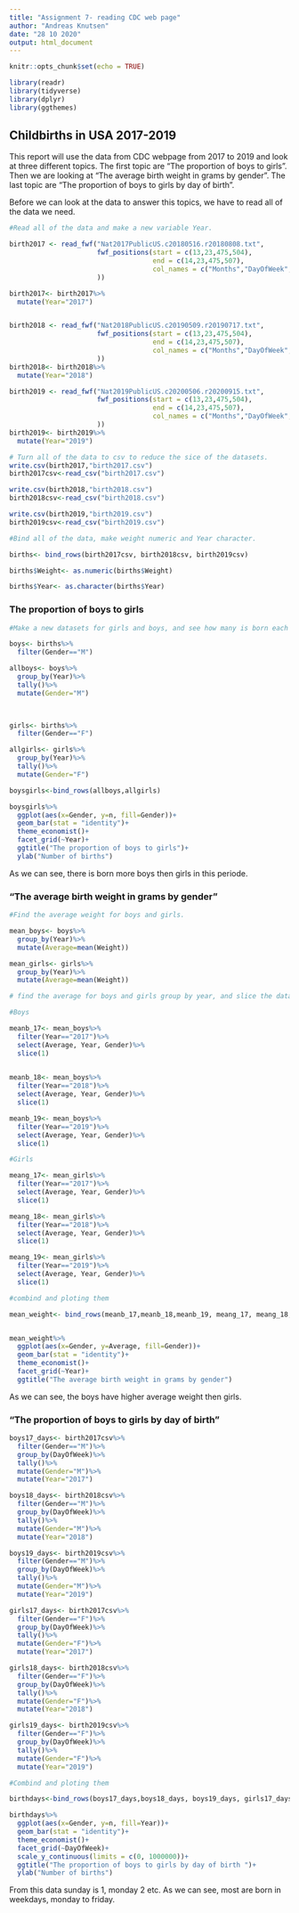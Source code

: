 ---
title: "Assignment 7- reading CDC web page"
author: "Andreas Knutsen"
date: "28 10 2020"
output: html_document
---

```{r setup, include=FALSE}
knitr::opts_chunk$set(echo = TRUE)

library(readr)
library(tidyverse)
library(dplyr)
library(ggthemes)


```


## Childbirths in USA 2017-2019
This report will use the data from CDC webpage from 2017 to 2019 and look at three different topics. 
The first topic are "The proportion of boys to girls". Then we are looking at "The average birth weight in grams by gender". The last topic are "The proportion of boys to girls by day of birth".

Before we can look at the data to answer this topics, we have to read all of the data we need.

```{r,echo=TRUE, message = FALSE, warning= FALSE}
#Read all of the data and make a new variable Year.

birth2017 <- read_fwf("Nat2017PublicUS.c20180516.r20180808.txt",
                      fwf_positions(start = c(13,23,475,504),
                                    end = c(14,23,475,507),
                                    col_names = c("Months","DayOfWeek", "Gender","Weight")
                      ))

birth2017<- birth2017%>%
  mutate(Year="2017")


birth2018 <- read_fwf("Nat2018PublicUS.c20190509.r20190717.txt",
                      fwf_positions(start = c(13,23,475,504),
                                    end = c(14,23,475,507),
                                    col_names = c("Months","DayOfWeek", "Gender","Weight")
                      ))
birth2018<- birth2018%>%
  mutate(Year="2018")

birth2019 <- read_fwf("Nat2019PublicUS.c20200506.r20200915.txt",
                      fwf_positions(start = c(13,23,475,504),
                                    end = c(14,23,475,507),
                                    col_names = c("Months","DayOfWeek", "Gender","Weight")
                      ))
birth2019<- birth2019%>%
  mutate(Year="2019")

# Turn all of the data to csv to reduce the sice of the datasets.
write.csv(birth2017,"birth2017.csv")
birth2017csv<-read_csv("birth2017.csv")

write.csv(birth2018,"birth2018.csv")
birth2018csv<-read_csv("birth2018.csv")

write.csv(birth2019,"birth2019.csv")
birth2019csv<-read_csv("birth2019.csv")

#Bind all of the data, make weight numeric and Year character.

births<- bind_rows(birth2017csv, birth2018csv, birth2019csv)

births$Weight<- as.numeric(births$Weight)

births$Year<- as.character(births$Year)

```


### The proportion of boys to girls
```{r}
#Make a new datasets for girls and boys, and see how many is born each year. 

boys<- births%>%
  filter(Gender=="M")

allboys<- boys%>%
  group_by(Year)%>%
  tally()%>%
  mutate(Gender="M")
  


girls<- births%>%
  filter(Gender=="F")

allgirls<- girls%>%
  group_by(Year)%>%
  tally()%>%
  mutate(Gender="F")

boysgirls<-bind_rows(allboys,allgirls)

boysgirls%>%
  ggplot(aes(x=Gender, y=n, fill=Gender))+
  geom_bar(stat = "identity")+
  theme_economist()+
  facet_grid(~Year)+
  ggtitle("The proportion of boys to girls")+
  ylab("Number of births")


```

As we can see, there is born more boys then girls in this periode.

### "The average birth weight in grams by gender"

```{r}

#Find the average weight for boys and girls.

mean_boys<- boys%>%
  group_by(Year)%>%
  mutate(Average=mean(Weight))

mean_girls<- girls%>%
  group_by(Year)%>%
  mutate(Average=mean(Weight))

# find the average for boys and girls group by year, and slice the dataset to get just one value.

#Boys

meanb_17<- mean_boys%>%
  filter(Year=="2017")%>%
  select(Average, Year, Gender)%>%
  slice(1)
  

meanb_18<- mean_boys%>%
  filter(Year=="2018")%>%
  select(Average, Year, Gender)%>%
  slice(1)

meanb_19<- mean_boys%>%
  filter(Year=="2019")%>%
  select(Average, Year, Gender)%>%
  slice(1)

#Girls

meang_17<- mean_girls%>%
  filter(Year=="2017")%>%
  select(Average, Year, Gender)%>%
  slice(1)

meang_18<- mean_girls%>%
  filter(Year=="2018")%>%
  select(Average, Year, Gender)%>%
  slice(1)

meang_19<- mean_girls%>%
  filter(Year=="2019")%>%
  select(Average, Year, Gender)%>%
  slice(1)

#combind and ploting them

mean_weight<- bind_rows(meanb_17,meanb_18,meanb_19, meang_17, meang_18,meang_19)


mean_weight%>%
  ggplot(aes(x=Gender, y=Average, fill=Gender))+
  geom_bar(stat = "identity")+
  theme_economist()+
  facet_grid(~Year)+
  ggtitle("The average birth weight in grams by gender")


```

As we can see, the boys have higher average weight then girls.

### "The proportion of boys to girls by day of birth"

```{r}

boys17_days<- birth2017csv%>%
  filter(Gender=="M")%>%
  group_by(DayOfWeek)%>%
  tally()%>%
  mutate(Gender="M")%>%
  mutate(Year="2017")

boys18_days<- birth2018csv%>%
  filter(Gender=="M")%>%
  group_by(DayOfWeek)%>%
  tally()%>%
  mutate(Gender="M")%>%
  mutate(Year="2018")

boys19_days<- birth2019csv%>%
  filter(Gender=="M")%>%
  group_by(DayOfWeek)%>%
  tally()%>%
  mutate(Gender="M")%>%
  mutate(Year="2019")

girls17_days<- birth2017csv%>%
  filter(Gender=="F")%>%
  group_by(DayOfWeek)%>%
  tally()%>%
  mutate(Gender="F")%>%
  mutate(Year="2017")

girls18_days<- birth2018csv%>%
  filter(Gender=="F")%>%
  group_by(DayOfWeek)%>%
  tally()%>%
  mutate(Gender="F")%>%
  mutate(Year="2018")

girls19_days<- birth2019csv%>%
  filter(Gender=="F")%>%
  group_by(DayOfWeek)%>%
  tally()%>%
  mutate(Gender="F")%>%
  mutate(Year="2019")

#Combind and ploting them

birthdays<-bind_rows(boys17_days,boys18_days, boys19_days, girls17_days, girls18_days, girls19_days)

birthdays%>%
  ggplot(aes(x=Gender, y=n, fill=Year))+
  geom_bar(stat = "identity")+
  theme_economist()+
  facet_grid(~DayOfWeek)+
  scale_y_continuous(limits = c(0, 1000000))+
  ggtitle("The proportion of boys to girls by day of birth ")+
  ylab("Number of births")


```

From this data sunday is 1, monday 2 etc. As we can see, most are born in weekdays, monday to friday.

